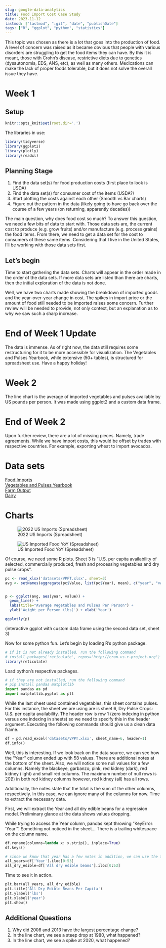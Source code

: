 ```yaml
---
slug: google-data-analytics
title: Food Import Cost Case Study
date: 2023-11-12
lastmod: ["lastmod", ":git", "date", "publishDate"]
tags: ["R", "ggplot", "python", "statistics"]
---
```


This topic was chosen as there is a lot that goes into the production of food. A level of concern was raised as it became obvious that people with various disorders are struggling to get the food items they can have. By this it is meant, those with Crohn's disease, restrictive diets due to genetics (dysautonomia, EDS, ANS, etc), as well as many others. Medications can make the lack of proper foods tolerable, but it does not solve the overall issue they have.
<!--more-->

# Week 1

## Setup
```r
knitr::opts_knit$set(root.dir='.')
```
The libraries in use:
```r
library(tidyverse)
library(ggplot2)
library(plotly)
library(readxl)
```
## Planning Stage

1)  Find the data set(s) for food production costs (first place to look is USDA)\
2)  Find the data set(s) for consumer cost of the items (USDA?)\
3)  Start plotting the costs against each other (Smooth vs Bar charts)\
4)  Figure out the pattern in the data (likely going to have go back over the course of a few years (on returning, apparently decades))

The main question, why does food cost so much? To answer this question, we need a few bits of data to start with. Those data sets are, the current cost to produce (e.g. grow fruits) and/or manufacture (e.g. process grains) the food items. From there, we need to get a data set for the cost to consumers of these same items. Considering that I live in the United States, I'll be working with those data sets first.

## Let's begin

Time to start gathering the data sets. Charts will appear in the order made in the order of the data sets. If more data sets are listed than there are charts, then the initial exploration of the data is not done.

Well, we have two charts made showing the breakdown of imported goods and the year-over-year change in cost. The spikes in import price or the amount of food still needed to be imported raises some concern. Further review will be needed to provide, not only context, but an explanation as to why we saw such a sharp increase.

# End of Week 1 Update

The data is immense. As of right now, the data still requires some restructuring for it to be more accessible for visualization. The Vegetables and Pulses Yearbook, while extensive (50+ tables), is structured for spreadsheet use. Have a happy holiday!

# Week 2

The line chart is the average of imported vegetables and pulses available by US pounds per person. It was made using ggplot2 and a custom data frame.

# End of Week 2

Upon further review, there are a lot of missing pieces. Namely, trade agreements. While we have import costs, this would be offset by trades with respective countries. For example, exporting wheat to import avocados. 

# Data sets

[Food Imports](https://www.ers.usda.gov/data-products/u-s-food-imports/)\
[Vegetables and Pulses Yearbook](https://www.ers.usda.gov/data-products/vegetables-and-pulses-data/vegetables-and-pulses-yearbook-tables/)\
[Farm Output](https://www.ers.usda.gov/data-products/agricultural-productivity-in-the-u-s/)\
[Dairy](https://www.ers.usda.gov/data-products/dairy-data.aspx)

# Charts

![2022 US Imports (Spreadsheet)](img/2022-US-Imports.png)

![US Imported Food YoY (Spreadsheet)](img/US-Imported-Food-Price-Change.png)

Of course, we need some R plots. Sheet 3 is "U.S. per capita availability of selected, commercially produced, fresh and processing vegetables and dry pulse crops".
```r
pc <- read_xlsx('datasets/VPPT.xlsx', sheet=3)
avg <- setNames(aggregate(pc$Value, list(pc$Year), mean), c("year", "value"))


p <- ggplot(avg, aes(year, value)) +
  geom_line() +
  labs(title="Average Vegetables and Pulses Per Person") +
  ylab('Weight per Person (lbs)') + xlab('Year')

ggplotly(p)

```
(interactive ggplot with custom data frame using the second data set, sheet 3)

Now for some python fun. Let's begin by loading R's python package.
```r
# if it is not already installed, run the following command
# install.packages('reticulate', repos="http://cran.us.r-project.org")
library(reticulate)
```
Load python's respective packages.
```python
# if they are not installed, run the following command
# pip install pandas matplotlib
import pandas as pd
import matplotlib.pyplot as plt
```
While the last sheet used contained vegetables, this sheet contains pulses. For this instance, the sheet we are using are is sheet 6, Dry Pulse Crops: U.S. per capita availability. The header row is row 1 (zero indexing in python versus one indexing in sheets) so we need to specify this in the header argument. Executing the following commands should give us a clean data frame.
```python
df = pd.read_excel('datasets/VPPT.xlsx', sheet_name=6, header=1)
df.info()
```
Well, this is interesting. If we look back on the data source, we can see how the "Year" column ended up with 58 values. There are additional notes at the bottom of the sheet. Also, we will notice some null values for a few columns. Namely the blackeye, garbanzo, pink, red kidney (dark), red kidney (light) and small red columns. The maximum number of null rows is 20(!) in both red kidney columns however, red kidney (all) has all rows.

Additionally, the notes state that the total is the sum of the other columns, respectively. In this case, we can ignore many of the columns for now. Time to extract the necessary data.

First, we will extract the Year and all dry edible beans for a regression model. Preliminary glance at the data shows values dropping. 

While trying to access the Year column, pandas kept throwing "KeyError: 'Year'". Something not noticed in the sheet... There is a trailing whitespace on the column name.
```python
df.rename(columns=lambda x: x.strip(), inplace=True)
df.keys()
```
```python
# since we know that year has a few notes in addition, we can use the total rows of the pulses for the ending
all_years=df['Year'].iloc[0:53]
all_dry_edible=df['All dry edible beans'].iloc[0:53]
```

Time to see it in action.
```python
plt.bar(all_years, all_dry_edible)
plt.title('All Dry Edible Beans Per Capita')
plt.ylabel('lbs')
plt.xlabel('year')
plt.show()
```

## Additional Questions

1.  Why did 2008 and 2013 have the largest percentage change?
2.  In the line chart, we see a steep drop at 1980, what happened?
3.  In the line chart, we see a spike at 2020, what happened? 
